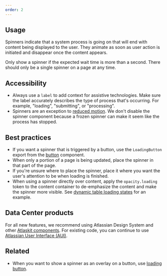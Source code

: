 ```yaml
---
order: 2
---
```


## Usage

Spinners indicate that a system process is going on that will end with content being displayed to
the user. They animate as soon as user action is initiated and disappear once the content appears.

Only show a spinner if the expected wait time is more than a second. There should only be a single
spinner on a page at any time.

## Accessibility

- Always use a `label` to add context for assistive technologies. Make sure the label accurately
  describes the type of process that's occurring. For example, "loading", "submitting", or
  "processing".
- Spinners are an exception to [reduced motion](/components/motion/accessibility/code). We don't
  disable the spinner component because a frozen spinner can make it seem like the process has
  stopped.

## Best practices

- If you want a spinner that is triggered by a button, use the `LoadingButton` export from the
  [button](/components/button/) component.
- When only a portion of a page is being updated, place the spinner in that part of the page.
- If you're unsure where to place the spinner, place it where you want the user's attention to be
  when loading is finished.
- When using a spinner directly over content, apply the `opacity.loading` token to the content
  container to de-emphasize the content and make the spinner more visible. See
  [dynamic table loading states](/components/dynamic-table/examples#loading-states) for an example.

## Data Center products

For all new features, we recommend using Atlassian Design System and other
[Atlaskit components](https://atlaskit.atlassian.com/). For existing code, you can continue to use
[Atlassian User Interface (AUI)](https://aui.atlassian.com/).

## Related

- When you want to show a spinner as an overlay on a button, use
  [loading button](/components/button/examples#loading).
